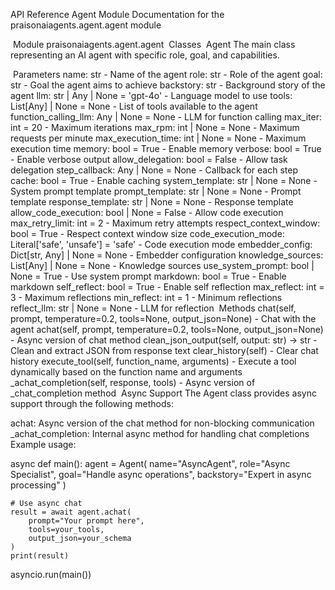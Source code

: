 API Reference
Agent Module
Documentation for the praisonaiagents.agent.agent module

​
Module praisonaiagents.agent.agent
​
Classes
​
Agent
The main class representing an AI agent with specific role, goal, and capabilities.

​
Parameters
name: str - Name of the agent
role: str - Role of the agent
goal: str - Goal the agent aims to achieve
backstory: str - Background story of the agent
llm: str | Any | None = 'gpt-4o' - Language model to use
tools: List[Any] | None = None - List of tools available to the agent
function_calling_llm: Any | None = None - LLM for function calling
max_iter: int = 20 - Maximum iterations
max_rpm: int | None = None - Maximum requests per minute
max_execution_time: int | None = None - Maximum execution time
memory: bool = True - Enable memory
verbose: bool = True - Enable verbose output
allow_delegation: bool = False - Allow task delegation
step_callback: Any | None = None - Callback for each step
cache: bool = True - Enable caching
system_template: str | None = None - System prompt template
prompt_template: str | None = None - Prompt template
response_template: str | None = None - Response template
allow_code_execution: bool | None = False - Allow code execution
max_retry_limit: int = 2 - Maximum retry attempts
respect_context_window: bool = True - Respect context window size
code_execution_mode: Literal['safe', 'unsafe'] = 'safe' - Code execution mode
embedder_config: Dict[str, Any] | None = None - Embedder configuration
knowledge_sources: List[Any] | None = None - Knowledge sources
use_system_prompt: bool | None = True - Use system prompt
markdown: bool = True - Enable markdown
self_reflect: bool = True - Enable self reflection
max_reflect: int = 3 - Maximum reflections
min_reflect: int = 1 - Minimum reflections
reflect_llm: str | None = None - LLM for reflection
​
Methods
chat(self, prompt, temperature=0.2, tools=None, output_json=None) - Chat with the agent
achat(self, prompt, temperature=0.2, tools=None, output_json=None) - Async version of chat method
clean_json_output(self, output: str) → str - Clean and extract JSON from response text
clear_history(self) - Clear chat history
execute_tool(self, function_name, arguments) - Execute a tool dynamically based on the function name and arguments
_achat_completion(self, response, tools) - Async version of _chat_completion method
​
Async Support
The Agent class provides async support through the following methods:

achat: Async version of the chat method for non-blocking communication
_achat_completion: Internal async method for handling chat completions
Example usage:


async def main():
    agent = Agent(
        name="AsyncAgent",
        role="Async Specialist",
        goal="Handle async operations",
        backstory="Expert in async processing"
    )
    
    # Use async chat
    result = await agent.achat(
        prompt="Your prompt here",
        tools=your_tools,
        output_json=your_schema
    )
    print(result)

asyncio.run(main())